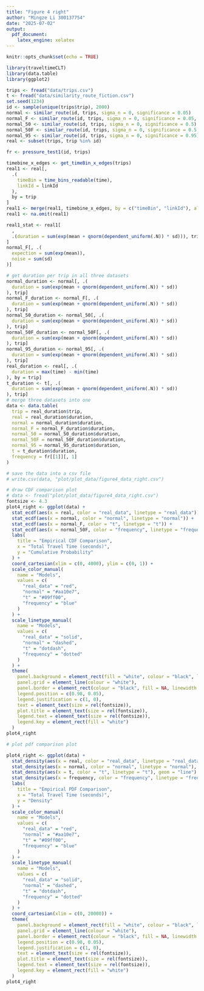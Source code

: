 ```yaml
---
title: "Figure 4 right"
author: "Mingze Li 300137754"
date: "2025-07-02"
output:
  pdf_document:
    latex_engine: xelatex
---
```


```r
knitr::opts_chunk$set(echo = TRUE)
```

```r
library(traveltimeCLT)
library(data.table)
library(ggplot2)
```

```r
trips <- fread("data/trips.csv")
t <- fread("data/similarity_route_fiction.csv")
set.seed(1234)
id <- sample(unique(trips$trip), 2000)
normal <- similar_route(id, trips, sigma_n = 0, significance = 0.05)
normal_F <- similar_route(id, trips, sigma_n = 0, significance = 0.05, Ftest_sd = TRUE)
normal_50 <- similar_route(id, trips, sigma_n = 0, significance = 0.5)
normal_50F <- similar_route(id, trips, sigma_n = 0, significance = 0.5, Ftest_sd = TRUE)
normal_95 <- similar_route(id, trips, sigma_n = 0, significance = 0.95)
real <- subset(trips, trip %in% id)
```

```r
fr <- pressure_test1(id, trips)
```

```r
timebine_x_edges <- get_timeBin_x_edges(trips)
real1 <- real[,
  .(
    timeBin = time_bins_readable(time),
    linkId = linkId
  ),
  by = trip
]
real1 <- merge(real1, timebine_x_edges, by = c("timeBin", "linkId"), all.x = TRUE)
real1 <- na.omit(real1)

real1_stat <- real1[
  ,
  .(duration = sum(exp(mean + qnorm(dependent_uniform(.N)) * sd))), trip
]
normal_F[, .(
  expection = sum(exp(mean)),
  noise = sum(sd)
)]
```

```r
# get duration per trip in all three datasets
normal_duration <- normal[, .(
  duration = sum(exp(mean + qnorm(dependent_uniform(.N)) * sd))
), trip]
normal_F_duration <- normal_F[, .(
  duration = sum(exp(mean + qnorm(dependent_uniform(.N)) * sd))
), trip]
normal_50_duration <- normal_50[, .(
  duration = sum(exp(mean + qnorm(dependent_uniform(.N)) * sd))
), trip]
normal_50F_duration <- normal_50F[, .(
  duration = sum(exp(mean + qnorm(dependent_uniform(.N)) * sd))
), trip]
normal_95_duration <- normal_95[, .(
  duration = sum(exp(mean + qnorm(dependent_uniform(.N)) * sd))
), trip]
real_duration <- real[, .(
  duration = max(time) - min(time)
), by = trip]
t_duration <- t[, .(
  duration = sum(exp(mean + qnorm(dependent_uniform(.N)) * sd))
), trip]
# merge three datasets into one
data <- data.table(
  trip = real_duration$trip,
  real = real_duration$duration,
  normal = normal_duration$duration,
  normal_F = normal_F_duration$duration,
  normal_50 = normal_50_duration$duration,
  normal_50F = normal_50F_duration$duration,
  normal_95 = normal_95_duration$duration,
  t = t_duration$duration,
  frequency = fr[[1]][, 1]
)

# save the data into a csv file
# write.csv(data, "plot/plot_data/figure4_data_right.csv")
```

```r
# draw CDF comparison plot
# data <- fread("plot/plot_data/figure4_data_right.csv")
fontsize <- 4.3
plot4_right <- ggplot(data) +
  stat_ecdf(aes(x = real, color = "real_data", linetype = "real_data")) +
  stat_ecdf(aes(x = normal, color = "normal", linetype = "normal")) +
  stat_ecdf(aes(x = normal_F, color = "t", linetype = "t")) +
  stat_ecdf(aes(x = normal_50F, color = "frequency", linetype = "frequency")) +
  labs(
    title = "Empirical CDF Comparison",
    x = "Total Travel Time (seconds)",
    y = "Cumulative Probability"
  ) +
  coord_cartesian(xlim = c(0, 4000), ylim = c(0, 1)) +
  scale_color_manual(
    name = "Models",
    values = c(
      "real_data" = "red",
      "normal" = "#aa10e7",
      "t" = "#09ff00",
      "frequency" = "blue"
    )
  ) +
  scale_linetype_manual(
    name = "Models",
    values = c(
      "real_data" = "solid",
      "normal" = "dashed",
      "t" = "dotdash",
      "frequency" = "dotted"
    )
  ) +
  theme(
    panel.background = element_rect(fill = "white", colour = "black", linewidth = 1),
    panel.grid = element_line(colour = "white"),
    panel.border = element_rect(colour = "black", fill = NA, linewidth = 1),
    legend.position = c(0.98, 0.05),
    legend.justification = c(1, 0),
    text = element_text(size = rel(fontsize)),
    plot.title = element_text(size = rel(fontsize)),
    legend.text = element_text(size = rel(fontsize)),
    legend.key = element_rect(fill = "white")
  )
plot4_right
```

```r
# plot pdf comparison plot

plot4_right <- ggplot(data) +
  stat_density(aes(x = real, color = "real_data", linetype = "real_data"), geom = "line") +
  stat_density(aes(x = normal, color = "normal", linetype = "normal"), geom = "line") +
  stat_density(aes(x = t, color = "t", linetype = "t"), geom = "line") +
  stat_density(aes(x = frequency, color = "frequency", linetype = "frequency"), geom = "line") +
  labs(
    title = "Empirical PDF Comparison",
    x = "Total Travel Time (seconds)",
    y = "Density"
  ) +
  scale_color_manual(
    name = "Models",
    values = c(
      "real_data" = "red",
      "normal" = "#aa10e7",
      "t" = "#09ff00",
      "frequency" = "blue"
    )
  ) +
  scale_linetype_manual(
    name = "Models",
    values = c(
      "real_data" = "solid",
      "normal" = "dashed",
      "t" = "dotdash",
      "frequency" = "dotted"
    )
  ) +
  coord_cartesian(xlim = c(0, 20000)) +
  theme(
    panel.background = element_rect(fill = "white", colour = "black", linewidth = 1),
    panel.grid = element_line(colour = "white"),
    panel.border = element_rect(colour = "black", fill = NA, linewidth = 1),
    legend.position = c(0.98, 0.05),
    legend.justification = c(1, 0),
    text = element_text(size = rel(fontsize)),
    plot.title = element_text(size = rel(fontsize)),
    legend.text = element_text(size = rel(fontsize)),
    legend.key = element_rect(fill = "white")
  )
plot4_right
```